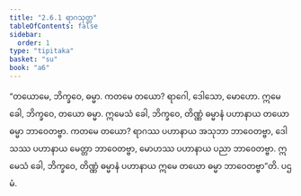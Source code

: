 ```yaml
---
title: "2.6.1 ရာဂသုတ္တ"
tableOfContents: false
sidebar:
  order: 1
type: "tipitaka"
basket: "su"
book: "a6"
---
```



<DynamicBreadcrumb />

<Division number="107" book="a6" e="ch" v="16" p="388">

<Paragraph number="742" book="a6">
“တယောမေ, ဘိက္ခဝေ, ဓမ္မာ. ကတမေ တယော? ရာဂေါ, ဒေါသော, မောဟော. ဣမေ ခေါ, ဘိက္ခဝေ, တယော ဓမ္မာ. ဣမေသံ ခေါ, ဘိက္ခဝေ, တိဏ္ဏံ ဓမ္မာနံ ပဟာနာယ တယော ဓမ္မာ ဘာဝေတဗ္ဗာ. ကတမေ တယော? ရာဂဿ ပဟာနာယ အသုဘာ ဘာဝေတဗ္ဗာ, ဒေါသဿ ပဟာနာယ မေတ္တာ ဘာဝေတဗ္ဗာ, မောဟဿ ပဟာနာယ ပညာ ဘာဝေတဗ္ဗာ. ဣမေသံ ခေါ, ဘိက္ခဝေ, တိဏ္ဏံ ဓမ္မာနံ ပဟာနာယ ဣမေ တယော ဓမ္မာ ဘာဝေတဗ္ဗာ”တိ.

</Paragraph>
</Division>

<Paragraph number="743" type="center" book="a6">
ပဌမံ.
</Paragraph>
